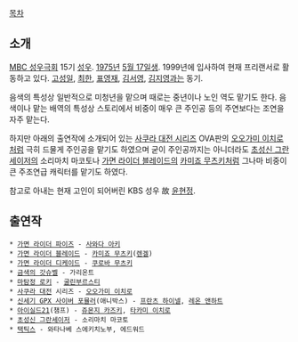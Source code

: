 [[목차]]
== 소개 ==
[[MBC 성우극회]] 15기 [[성우]]. [[1975년]] [[5월 17일]]생. 1999년에 입사하여 현재 프리랜서로 활동하고 있다. [[고성일]], [[최한]], [[표영재]], [[김서영]], [[김지영]]과는 동기.

음색의 특성상 일반적으로 미청년을 맡으며 때로는 중년이나 노인 역도 맡기도 한다. 음색이나 맡는 배역의 특성상 스토리에서 비중이 매우 큰 주인공 등의 주연보다는 조연을 자주 맡는다.

하지만 아래의 출연작에 소개되어 있는 [[사쿠라 대전 시리즈]] OVA판의 [[오오가미 이치로]]처럼 극히 드물게 주인공을 맡기도 하였으며 굳이 주인공까지는 아니더라도 [[초성신 그란세이저]]의 소리마치 마코토나 [[가면 라이더 블레이드]]의 [[카미죠 무츠키]]처럼 그나마 비중이 큰 주조연급 캐릭터를 맡기도 하였다.

참고로 아내는 현재 고인이 되어버린 KBS 성우 故 [[윤현정]].

== 출연작 ==
 * [[가면 라이더 파이즈]] - [[사와다 아키]]
 * [[가면 라이더 블레이드]] - [[카미죠 무츠키]]([[렌겔]])
 * [[가면 라이더 디케이드]] - [[쿠로바 무츠키]]
 * [[금색의 갓슈벨]] - 가리온트
 * [[마탐정 로키]] - [[굴린부르스티]]
 * [[사쿠라 대전]] 시리즈 - [[오오가미 이치로]]
 * [[신세기 GPX 사이버 포뮬러]](애니박스) - [[프란츠 하이넬]], [[레온 앤하트]] 
 * [[아이실드21]](챔프) - [[쥬몬지 카즈키]], [[타카미 이치로]]
 * [[초성신 그란세이저]] - 소리마치 마코토
 * [[택틱스]] - 와타나베 스에키치노부, 에드워드
